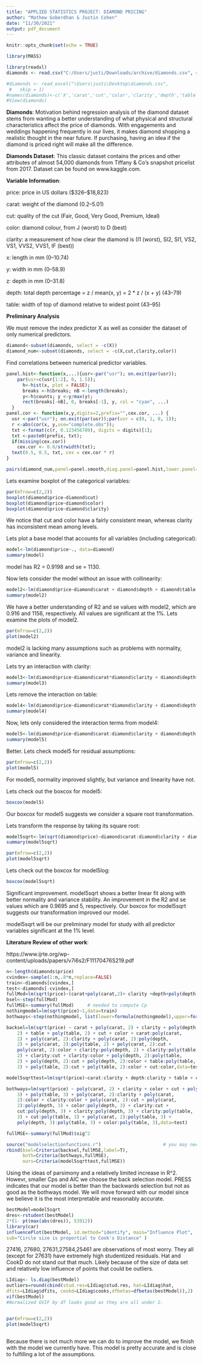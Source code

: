 ---
title: "APPLIED STATISTICS PROJECT: DIAMOND PRICING"
author: "Mathew Goberdhan & Justin Cohen"
date: "11/30/2021"
output: pdf_document
---

```{r setup, include=FALSE}
knitr::opts_chunk$set(echo = TRUE)

library(MASS)
```

```{r}
library(readxl)
diamonds <- read.csv("C:/Users/justi/Downloads/archive/diamonds.csv", stringsAsFactors=TRUE)

#diamonds <- read_excel("\Users\justi\Desktop\diamonds.csv", 
 #   skip = 1)
#names(diamonds)<-c('X','carat','cut','color','clarity','depth','table','price','x','y','z')
#View(diamonds)
```


$\textbf{Diamonds}$: Motivation behind regression analysis of the diamond dataset stems from wanting a better understanding of what physical and structural characteristics affect the price of diamonds. With engagements and weddings happening frequently in our lives, it makes diamond shopping a realistic thought in the near future. If purchasing, having an idea if the diamond is priced right will make all the difference.

$\textbf{Diamonds Dataset}$: This classic dataset contains the prices and other attributes of almost 54,000 diamonds from Tiffany & Co's snapshot pricelist from 2017. Dataset can be found on www.kaggle.com.


$\textbf{Variable Information}$:

price: price in US dollars (\$326--\$18,823)

carat: weight of the diamond (0.2--5.01)

cut: quality of the cut (Fair, Good, Very Good, Premium, Ideal)

color: diamond colour, from J (worst) to D (best)

clarity: a measurement of how clear the diamond is (I1 (worst), SI2, SI1, VS2, VS1, VVS2, VVS1, IF (best))

x: length in mm (0--10.74)

y: width in mm (0--58.9)

z: depth in mm (0--31.8)

depth: total depth percentage = z / mean(x, y) = 2 * z / (x + y) (43--79)

table: width of top of diamond relative to widest point (43--95)

$\textbf{Preliminary Analysis}$

We must remove the index predictor X as well as consider the dataset of only numerical predictors.

```{r}
diamond<-subset(diamonds, select = -c(X))
diamond_num<-subset(diamonds, select = -c(X,cut,clarity,color))
```

Find correlations between numerical predictor variables.

```{r}
panel.hist<-function(x,...){usr<-par("usr"); on.exit(par(usr)); 
    par(usr=c(usr[1:2], 0, 1.5)); 
      h<-hist(x, plot = FALSE); 
      breaks <-h$breaks; nB <-length(breaks); 
      y<-h$counts; y <-y/max(y); 
      rect(breaks[-nB], 0, breaks[-1], y, col = "cyan", ...)
  } 
panel.cor <- function(x,y,digits=2,prefix="",cex.cor, ...) {
  usr <-par("usr"); on.exit(par(usr));par(usr = c(0, 1, 0, 1)); 
  r <-abs(cor(x, y,use="complete.obs")); 
  txt <-format(c(r, 0.123456789), digits = digits)[1]; 
  txt <-paste0(prefix, txt);
  if(missing(cex.cor)) 
    cex.cor <- 0.8/strwidth(txt); 
  text(0.5, 0.5, txt, cex = cex.cor * r)
}

pairs(diamond_num,panel=panel.smooth,diag.panel=panel.hist,lower.panel=panel.cor)
```

Lets examine boxplot of the categorical variables:

```{r}
par(mfrow=c(2,2))
boxplot(diamond$price~diamond$cut)
boxplot(diamond$price~diamond$color)
boxplot(diamond$price~diamond$clarity)
```

We notice that cut and color have a fairly consistent mean, whereas clarity has inconsistent mean among levels.

Lets plot a base model that accounts for all variables (including categorical):

```{r}
model<-lm(diamond$price~., data=diamond)
summary(model)
```

model has R2 = 0.9198 and se = 1130.

Now lets consider the model without an issue with collinearity:

```{r}
model2<-lm(diamond$price~diamond$carat + diamond$depth + diamond$table  + diamond$cut + diamond$clarity + diamond$color, data = diamond)
summary(model2)
```

We have a better understanding of R2 and se values with model2, which are 0.916 and 1156, respectively. All values are significant at the 1%. Lets examine the plots of model2.

```{r}
par(mfrow=c(2,2))
plot(model2)
```

model2 is lacking many assumptions such as problems with normality, variance and linearity.

Lets try an interaction with clarity:

```{r}
model3<-lm(diamond$price~diamond$carat*diamond$clarity + diamond$depth*diamond$clarity + diamond$table*diamond$clarity + diamond$cut + diamond$clarity + diamond$color, data = diamond)
summary(model3)
```

Lets remove the interaction on table:

```{r}
model4<-lm(diamond$price~diamond$carat*diamond$clarity + diamond$depth*diamond$clarity + diamond$table + diamond$cut + diamond$clarity + diamond$color, data = diamond)
summary(model4)
```

Now, lets only considered the interaction terms from model4:

```{r}
model5<-lm(diamond$price~diamond$carat:diamond$clarity + diamond$depth:diamond$clarity + diamond$table + diamond$cut + diamond$color, data = diamond)
summary(model5)
```

Better. Lets check model5 for residual assumptions:

```{r}
par(mfrow=c(2,2))
plot(model5)
```

For model5, normality improved slightly, but variance and linearity have not. 

Lets check out the boxcox for model5:

```{r}
boxcox(model5)
```

Our boxcox for model5 suggests we consider a square root transformation.

Lets transform the response by taking its square root:

```{r}
model5sqrt<-lm(sqrt(diamond$price)~diamond$carat:diamond$clarity + diamond$depth:diamond$clarity + diamond$table + diamond$cut + diamond$color, data = diamond)
summary(model5sqrt)
```

```{r}
par(mfrow=c(2,2))
plot(model5sqrt)
```

Lets check out the boxcox for model5log:

```{r}
boxcox(model5sqrt)
```

Significant improvement. model5sqrt shows a better linear fit along with better normality and variance stability. An improvement in the R2 and se values which are 0.9695 and 5, respectively. Our boxcox for model5sqrt suggests our transformation improved our model.

model5sqrt will be our preliminary model for study with all predictor variables significant at the 1% level.

$\textbf{Literature Review of other work}$:

https://www.ijrte.org/wp-content/uploads/papers/v7i6s2/F11170476S219.pdf
```{r}
n<-length(diamonds$price)
cvindex<-sample(1:n,.8*n,replace=FALSE)
train<-diamonds[cvindex,]
test<-diamonds[-cvindex,]
fullMod=lm(sqrt(price)~(carat+poly(carat,2)+ clarity +depth+poly(depth,2) + table+poly(table,2) + cut + color)^2,data=train)
bsel<-step(fullMod)
fullMSE<-summary(fullMod)     # needed to compute Cp
nothingmodel=lm(sqrt(price)~1,data=train)
bothways<-step(nothingmodel, list(lower=formula(nothingmodel),upper=formula(fullMod)), direction="both")

```
```{r}
backsel=lm(sqrt(price) ~ carat + poly(carat, 2) + clarity + poly(depth, 
    2) + table + poly(table, 2) + cut + color + carat:poly(carat, 
    2) + poly(carat, 2):clarity + poly(carat, 2):poly(depth, 
    2) + poly(carat, 2):poly(table, 2) + poly(carat, 2):cut + 
    poly(carat, 2):color + clarity:poly(depth, 2) + clarity:poly(table, 
    2) + clarity:cut + clarity:color + poly(depth, 2):poly(table, 
    2) + poly(depth, 2):cut + poly(depth, 2):color + table:poly(table, 
    2) + poly(table, 2):cut + poly(table, 2):color + cut:color,data=test)

model5sqrttest=lm(sqrt(price)~carat:clarity + depth:clarity + table + cut + color, data = test)

bothways=lm(sqrt(price) ~ poly(carat, 2) + clarity + color + cut + poly(depth, 
    3) + poly(table, 3) + poly(carat, 2):clarity + poly(carat, 
    2):color + clarity:color + poly(carat, 2):cut + poly(carat, 
    2):poly(depth, 3) + color:poly(depth, 3) + clarity:cut + 
    cut:poly(depth, 3) + clarity:poly(depth, 3) + clarity:poly(table, 
    3) + cut:poly(table, 3) + poly(carat, 2):poly(table, 3) + 
    poly(depth, 3):poly(table, 3) + color:poly(table, 3),data=test)

fullMSE<-summary(fullMod)$sig^2

source("modelselectionfunctions.r")                       # you may need to put the full path of the file
rbind(bsel=Criteria(backsel,fullMSE,label=T), 
      both=Criteria(bothways,fullMSE), 
      ours=Criteria(model5sqrttest,fullMSE))

```
Using the ideas of parsimony and a relatively limited increase in R^2. Howevr, smaller Cps and AIC we choose the back selection model. PRESS indicates that our model is better than the backwards selection but not as good as the bothways model. We will move forward with our model since we believe it is the most interpretable and reasonably accurate.
```{r}
bestModel=model5sqrt
dres<-rstudent(bestModel)
2*(1- pt(max(abs(dres)), 53912))
library(car)
influencePlot(bestModel, id.method="identify", main="Influence Plot",
sub="Circle size is proportial to Cook's Distance" )
```
27416, 27680, 27631,27584,25461 are observations of most worry. They all (except for 27631) have extremely high studentized residuals. Hat and CookD do not stand out that much. Likely because of the size of data set and relatively low influence of points that could be outliers.
```{r}
LIdiag<- ls.diag(bestModel)
outliers=round(cbind(stud.res=LIdiag$stud.res, hat=LIdiag$hat,
dfits=LIdiag$dfits, cookd=LIdiag$cooks,dfbetas=dfbetas(bestModel)),2)
vif(bestModel)
#Normalized GVIF by df looks good as they are all under 2.


par(mfrow=c(2,2))
plot(model5sqrt)



```
Because there is not much more we can do to improve the model, we finish with the model we currently have. This model is pretty accurate and is close to fulfilling a lot of the assumptions.